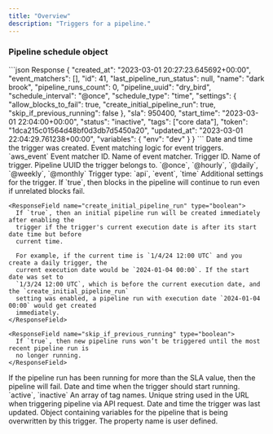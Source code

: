 ```yaml
---
title: "Overview"
description: "Triggers for a pipeline."
---
```


### Pipeline schedule object

<ResponseExample>
```json Response
{
  "created_at": "2023-03-01 20:27:23.645692+00:00",
  "event_matchers": [],
  "id": 41,
  "last_pipeline_run_status": null,
  "name": "dark brook",
  "pipeline_runs_count": 0,
  "pipeline_uuid": "dry_bird",
  "schedule_interval": "@once",
  "schedule_type": "time",
  "settings": {
    "allow_blocks_to_fail": true,
    "create_initial_pipeline_run": true,
    "skip_if_previous_running": false
  },
  "sla": 950400,
  "start_time": "2023-03-01 22:04:00+00:00",
  "status": "inactive",
  "tags": ["core data"],
  "token": "1dca215c01564d48bf0d3db7d5450a20",
  "updated_at": "2023-03-01 22:04:29.761238+00:00",
  "variables": {
    "env": "dev"
  }
}
```
</ResponseExample>

<ResponseField name="created_at" type="string" required>
  Date and time the trigger was created.
</ResponseField>

<ResponseField name="event_matchers" type="array of objects">
  Event matching logic for event triggers.

  <Expandable title="properties">
    <ResponseField name="event_type" type="string" required>
      `aws_event`
    </ResponseField>
    <ResponseField name="id" type="string" required>
      Event matcher ID.
    </ResponseField>
    <ResponseField name="name" type="string" required>
      Name of event matcher.
    </ResponseField>
    <ResponseField name="pattern" type="string">
    </ResponseField>
    <ResponseField name="pipeline_schedule_ids" type="array of integers">
    </ResponseField>
  </Expandable>
</ResponseField>

<ResponseField name="id" type="integer" required>
  Trigger ID.
</ResponseField>

<ResponseField name="last_pipeline_run_status" type="string">
</ResponseField>

<ResponseField name="name" type="string" required>
  Name of trigger.
</ResponseField>

<ResponseField name="pipeline_runs_count" type="integer">
</ResponseField>

<ResponseField name="pipeline_uuid" type="string" required>
  Pipeline UUID the trigger belongs to.
</ResponseField>

<ResponseField name="schedule_interval" type="string">
  `@once`, `@hourly`, `@daily`, `@weekly`, `@monthly`
</ResponseField>

<ResponseField name="schedule_type" type="string" required>
  Trigger type: `api`, `event`, `time`
</ResponseField>

<ResponseField name="settings" type="object">
  Additional settings for the trigger.

  <Expandable title="properties" defaultOpen="true">
    <ResponseField name="allow_blocks_to_fail" type="boolean">
      If `true`, then blocks in the pipeline will continue to run even if unrelated blocks fail.
    </ResponseField>

    <ResponseField name="create_initial_pipeline_run" type="boolean">
      If `true`, then an initial pipeline run will be created immediately after enabling the
      trigger if the trigger's current execution date is after its start date time but before
      current time.

      For example, if the current time is `1/4/24 12:00 UTC` and you create a daily trigger, the
      current execution date would be `2024-01-04 00:00`. If the start date was set to
      `1/3/24 12:00 UTC`, which is before the current execution date, and the `create_initial_pipeline_run`
      setting was enabled, a pipeline run with execution date `2024-01-04 00:00` would get created
      immediately.
    </ResponseField>

    <ResponseField name="skip_if_previous_running" type="boolean">
      If `true`, then new pipeline runs won’t be triggered until the most recent pipeline run is
      no longer running.
    </ResponseField>
  </Expandable>
</ResponseField>

<ResponseField name="sla" type="integer">
  If the pipeline run has been running for more than the SLA value, then the pipeline will fail.
</ResponseField>

<ResponseField name="start_time" type="datetime">
  Date and time when the trigger should start running.
</ResponseField>

<ResponseField name="status" type="string" required>
  `active`, `inactive`
</ResponseField>

<ResponseField name="tags" type="array">
  An array of tag names.
</ResponseField>

<ResponseField name="token" type="string">
  Unique string used in the URL when triggering pipeline via API request.
</ResponseField>

<ResponseField name="updated_at" type="datetime" required>
  Date and time the trigger was last updated.
</ResponseField>

<ResponseField name="variables" type="object">
  Object containing variables for the pipeline that is being overwritten by this trigger.

  <Expandable title="properties" defaultOpen="true">
    <ResponseField name="[key]" type="string">
      The property name is user defined.
    </ResponseField>
  </Expandable>
</ResponseField>
